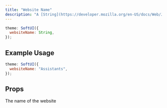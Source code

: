 ```yaml
---
title: "Website Name"
description: "A [String](https://developer.mozilla.org/en-US/docs/Web/JavaScript/Reference/Global_Objects/String) which is the name of your website and displayed in a lot of places."
---
```


```js
theme: SoftUI({
  websiteName: String,
});
```

## Example Usage

```js
theme: SoftUI({
  websiteName: "Assistants",
});
```

## Props

<ParamField path="websiteName" type="string" required>
  The name of the website
</ParamField>

